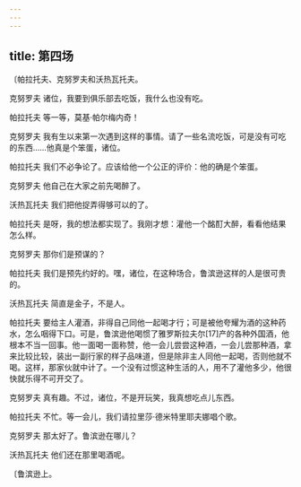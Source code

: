 ```yaml
---
---
---
```

title: 第四场
---




〔帕拉托夫、克努罗夫和沃热瓦托夫。





克努罗夫 诸位，我要到俱乐部去吃饭，我什么也没有吃。

帕拉托夫 等一等，莫基·帕尔梅内奇！

克努罗夫 我有生以来第一次遇到这样的事情。请了一些名流吃饭，可是没有可吃的东西……他真是个笨蛋，诸位。

帕拉托夫 我们不必争论了。应该给他一个公正的评价：他的确是个笨蛋。

克努罗夫 他自己在大家之前先喝醉了。

沃热瓦托夫 我们把他捉弄得够可以的了。

帕拉托夫 是呀，我的想法都实现了。我刚才想：灌他一个酩酊大醉，看看他结果怎么样。

克努罗夫 那你们是预谋的？

帕拉托夫 我们是预先约好的。嘿，诸位，在这种场合，鲁滨逊这样的人是很可贵的。

沃热瓦托夫 简直是金子，不是人。

帕拉托夫 要给主人灌酒，非得自己同他一起喝才行；可是被他夸耀为酒的这种药水，怎么咽得下口。可是，鲁滨逊他喝惯了雅罗斯拉夫尔[17]产的各种外国酒，他根本不当一回事。他一面喝一面称赞，他一会儿尝尝这种酒，一会儿尝那种酒，拿来比较比较，装出一副行家的样子品味道，但是除非主人同他一起喝，否则他就不喝。这样，那家伙就中计了。一个没有过惯这种生活的人，用不了灌他多少，他很快就乐得不可开交了。

克努罗夫 真有趣。不过，诸位，不是开玩笑，我真想吃点儿东西。

帕拉托夫 不忙。等一会儿，我们请拉里莎·德米特里耶夫娜唱个歌。

克努罗夫 那太好了。鲁滨逊在哪儿？

沃热瓦托夫 他们还在那里喝酒呢。

〔鲁滨逊上。